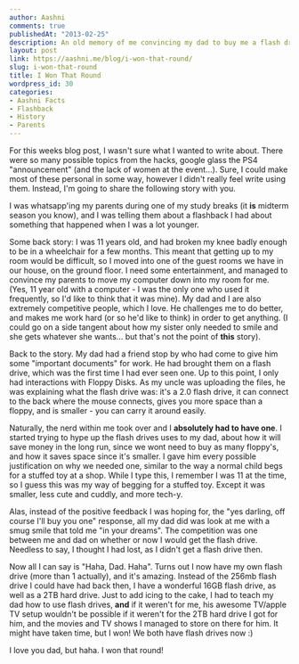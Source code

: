 ```yaml
---
author: Aashni
comments: true
publishedAt: "2013-02-25"
description: An old memory of me convincing my dad to buy me a flash drive when I was 11.
layout: post
link: https://aashni.me/blog/i-won-that-round/
slug: i-won-that-round
title: I Won That Round
wordpress_id: 30
categories:
- Aashni Facts
- Flashback
- History
- Parents
---
```


For this weeks blog post, I wasn't sure what I wanted to write about. There were so many possible topics from the hacks, google glass the PS4 "announcement" (and the lack of women at the event...). Sure, I could make most of these personal in some way, however I didn't really feel write using them. Instead, I'm going to share the following story with you.

I was whatsapp'ing my parents during one of my study breaks (it **is** midterm season you know), and I was telling them about a flashback I had about something that happened when I was a lot younger.

Some back story: I was 11 years old, and had broken my knee badly enough to be in a wheelchair for a few months. This meant that getting up to my room would be difficult, so I moved into one of the guest rooms we have in our house, on the ground floor. I need some entertainment, and managed to convince my parents to move my computer down into my room for me. (Yes, 11 year old with a computer - I was the only one who used it frequently, so I'd like to think that it was mine). My dad and I are also extremely competitive people, which I love. He challenges me to do better, and makes me work hard (or so he'd like to think) in order to get anything. (I could go on a side tangent about how my sister only needed to smile and she gets whatever she wants... but that's not the point of **this** story). 

Back to the story. My dad had a friend stop by who had come to give him some "important documents" for work. He had brought them on a flash drive, which was the first time I had ever seen one. Up to this point, I only had interactions with Floppy Disks. As my uncle was uploading the files, he was explaining what the flash drive was: it's a 2.0 flash drive, it can connect to the back where the mouse connects, gives you more space than a floppy, and is smaller - you can carry it around easily.

Naturally, the nerd within me took over and I **absolutely had to have one**. I started trying to hype up the flash drives uses to my dad, about how it will save money in the long run, since we wont need to buy as many floppy's, and how it saves space since it's smaller. I gave him every possible justification on why we needed one, similar to the way a normal child begs for a stuffed toy at a shop. While I type this, I remember I was 11 at the time, so I guess this was my way of begging for a stuffed toy. Except it was smaller, less cute and cuddly, and more tech-y.

Alas, instead of the positive feedback I was hoping for, the "yes darling, off course I'll buy you one" response, all my dad did was look at me with a smug smile that told me "in your dreams". The competition was one between me and dad on whether or now I would get the flash drive. Needless to say, I thought I had lost, as I didn't get a flash drive then.

Now all I can say is "Haha, Dad. Haha". Turns out I now have my own flash drive (more than 1 actually), and it's amazing. Instead of the 256mb flash drive I could have had back then, I have a wonderful 16GB flash drive, as well as a 2TB hard drive. Just to add icing to the cake, I had to teach my dad how to use flash drives, **and** if it weren't for me, his awesome TV/apple TV setup wouldn't be possible if it weren't for the 2TB hard drive I got for him, and the movies and TV shows I managed to store on there for him. It might have taken time, but I won! We both have flash drives now :)

I love you dad, but haha. I won that round!
